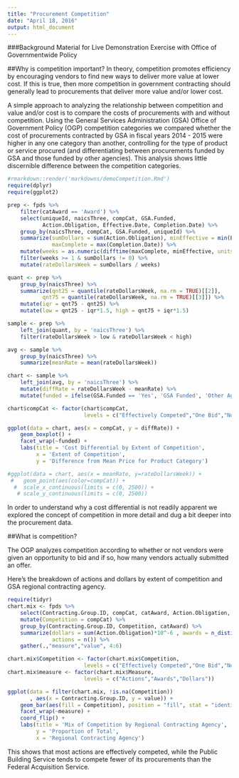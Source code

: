 ```yaml
---
title: "Procurement Competition"
date: "April 18, 2016"
output: html_document
---
```

###Background Material for Live Demonstration Exercise with Office of Governmentwide Policy

##Why is competition important? 
In theory, competition promotes efficiency by encouraging vendors to find new ways to deliver more value at lower cost. If this is true, then more competition in government contracting should generally lead to procurements that deliver more value and/or lower cost. 

A simple approach to analyzing the relationship between competition and value and/or cost is to compare the costs of procurements with and without competition. Using the General Services Administration (GSA) Office of Government Policy (OGP) competition categories we compared whether the cost of procurements contracted by GSA in fiscal years 2014 - 2015 were higher in any one category than another, controlling for the type of product or service procured (and differentiating between procurements funded by GSA and those funded by other agencies). This analysis shows little discernible difference between the competition categories.

```r
#rmarkdown::render('markdowns/demoCompetition.Rmd')
require(dplyr)
require(ggplot2)

prep <- fpds %>%
    filter(catAward == 'Award') %>%
    select(uniqueId, naicsThree, compCat, GSA.Funded,
           Action.Obligation, Effective.Date, Completion.Date) %>%
    group_by(naicsThree, compCat, GSA.Funded, uniqueId) %>%
    summarize(sumDollars = sum(Action.Obligation), minEffective = min(Effective.Date),
              maxComplete = max(Completion.Date)) %>%
    mutate(weeks = as.numeric(difftime(maxComplete, minEffective, units="weeks"))) %>%
    filter(weeks >= 1 & sumDollars != 0) %>%
    mutate(rateDollarsWeek = sumDollars / weeks)

quant <- prep %>%
    group_by(naicsThree) %>%
    summarize(qnt25 = quantile(rateDollarsWeek, na.rm = TRUE)[[2]], 
           qnt75 = quantile(rateDollarsWeek, na.rm = TRUE)[[3]]) %>%
    mutate(iqr = qnt75 - qnt25) %>%
    mutate(low = qnt25 - iqr*1.5, high = qnt75 + iqr*1.5)    

sample <- prep %>%
    left_join(quant, by = 'naicsThree') %>%
    filter(rateDollarsWeek > low & rateDollarsWeek < high) 

avg <- sample %>%
    group_by(naicsThree) %>%
    summarize(meanRate = mean(rateDollarsWeek))

chart <- sample %>%
    left_join(avg, by = 'naicsThree') %>%
    mutate(diffRate = rateDollarsWeek - meanRate) %>%
    mutate(funded = ifelse(GSA.Funded == 'Yes', 'GSA Funded', 'Other Agency Funded'))

chart$compCat <- factor(chart$compCat, 
                        levels = c("Effectively Competed","One Bid","Not Competed"))

ggplot(data = chart, aes(x = compCat, y = diffRate)) +
    geom_boxplot() +
    facet_wrap(~funded) + 
    labs(title = 'Cost Differential by Extent of Competition',
         x = 'Extent of Competition',
         y = 'Difference from Mean Price for Product Category')

#ggplot(data = chart, aes(x = meanRate, y=rateDollarsWeek)) +
 #   geom_point(aes(color=compCat)) +
  #  scale_x_continuous(limits = c(0, 2500)) + 
   # scale_y_continuous(limits = c(0, 2500))
```

In order to understand why a cost differential is not readily apparent we explored the concept of competition in more detail and dug a bit deeper into the procurement data.  

##What is competition?

The OGP analyzes competition according to whether or not vendors were given an opportunity to bid and if so, how many vendors actually submitted an offer.

Here's the breakdown of actions and dollars by extent of competition and GSA regional contracting agency. 

```r
require(tidyr)
chart.mix <- fpds %>%
    select(Contracting.Group.ID, compCat, catAward, Action.Obligation, uniqueId) %>%
    mutate(Competition = compCat) %>%
    group_by(Contracting.Group.ID, Competition, catAward) %>%
    summarize(dollars = sum(Action.Obligation)*10^-6 , awards = n_distinct(uniqueId), 
              actions = n()) %>%
    gather(.,"measure","value", 4:6)

chart.mix$Competition <- factor(chart.mix$Competition, 
                        levels = c("Effectively Competed","One Bid","Not Competed"))
chart.mix$measure <- factor(chart.mix$Measure, 
                        levels = c("Actions","Awards","Dollars"))

ggplot(data = filter(chart.mix, !is.na(Competition))
       , aes(x = Contracting.Group.ID, y = value)) +
    geom_bar(aes(fill = Competition), position = "fill", stat = "identity") +
    facet_wrap(~measure) + 
    coord_flip() +
    labs(title = 'Mix of Competition by Regional Contracting Agency',
         y = 'Proportion of Total',
         x = 'Regional Contracting Agency')
```

This shows that most actions are effectively competed, while the Public Building Service tends to compete fewer of its procurements than the Federal Acquisition Service.